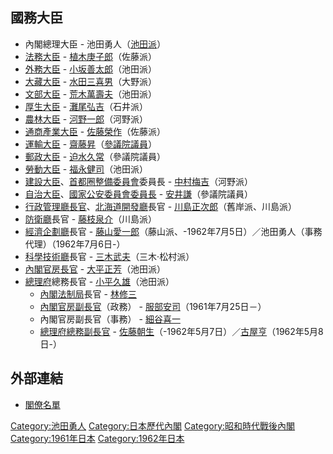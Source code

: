 {{日本内閣記事
|內閣名 = 第二次池田第一次改造内閣
|假名 = だいにじいけだだいいちじかいぞうないかく
|羅馬字 = Dainiji Ikeda Daiichi Kaizō Naikaku
|代數 = 59
|首相名 = 池田勇人
|前職 = 日本[[眾議院_(日本)|眾議院議員]]、[[自由民主黨總裁|自由民主黨總裁]]
|成立年 = 1961年
|成立月日 = 7月18日
|總辭年 = 1962年
|總辭月日 = 7月18日
|執政黨 = [[自由民主黨_(日本)|自由民主黨]]
|成員名單 = http://www.kantei.go.jp/jp/rekidai/kakuryo/59-1.html
|職務 = [[眾議院_(日本)|眾議院議員]]、[[自由民主黨總裁|自由民主黨總裁]]
}}

== 國務大臣 ==
* 內閣總理大臣 - 池田勇人（[[宏池會|池田派]]）
* [[法務大臣|法務大臣]] - [[植木庚子郎|植木庚子郎]]（佐藤派）
* [[外務大臣_(日本)|外務大臣]] - [[小坂善太郎|小坂善太郎]]（池田派）
* [[大藏大臣|大藏大臣]] - [[水田三喜男|水田三喜男]]（大野派）
* [[文部大臣|文部大臣]] - [[荒木萬壽夫|荒木萬壽夫]]（池田派）
* [[厚生大臣|厚生大臣]] - [[灘尾弘吉|灘尾弘吉]]（石井派）
* [[農林大臣|農林大臣]] - [[河野一郎|河野一郎]]（河野派）
* [[通商產業大臣|通商產業大臣]] - [[佐藤榮作|佐藤榮作]]（佐藤派）
* [[運輸大臣|運輸大臣]] - [[齋藤昇|齋藤昇]]（[[參議院_(日本)|參議院議員]]） 
* [[郵政大臣|郵政大臣]] - [[迫水久常|迫水久常]]（參議院議員）
* [[勞動大臣|勞動大臣]] - [[福永健司|福永健司]]（池田派）
* [[建設大臣|建設大臣]]、[[首都圈整備委員會|首都圈整備委員會]]委員長 - [[中村梅吉|中村梅吉]]（河野派）
* [[自治大臣|自治大臣]]、[[國家公安委員會委員長|國家公安委員會委員長]] - [[安井謙|安井謙]]（參議院議員）
* [[行政管理廳長官|行政管理廳長官]]、[[北海道開發廳|北海道開發廳]]長官 -  [[川島正次郎|川島正次郎]]（舊岸派、川島派）
* [[防衛廳|防衛廳]]長官 - [[藤枝泉介|藤枝泉介]]（川島派） 
* [[經濟企劃廳|經濟企劃廳]]長官  - [[藤山愛一郎|藤山愛一郎]]（藤山派、-1962年7月5日）／池田勇人（事務代理）（1962年7月6日-）
* [[科學技術廳|科學技術廳]]長官 - [[三木武夫|三木武夫]]（三木·松村派）
* [[內閣官房長官|內閣官房長官]] - [[大平正芳|大平正芳]]（池田派）
* [[總理府|總理府]]總務長官 - [[小平久雄|小平久雄]]（池田派）
**  [[內閣法制局|內閣法制局]]長官 - [[林修三|林修三]] 
**  [[內閣官房副長官|內閣官房副長官]]（政務） - [[服部安司|服部安司]]（1961年7月25日－）
**  內閣官房副長官（事務） - [[細谷喜一|細谷喜一]]
**  [[總理府總務副長官|總理府總務副長官]] - [[佐藤朝生|佐藤朝生]]（-1962年5月7日）／[[古屋亨|古屋亨]]（1962年5月8日-）

== 外部連結 ==
*[http://www.kantei.go.jp/jp/rekidai/kakuryo/59-1.html 閣僚名單]

{{第二次池田內閣}}
{{日本歷代內閣|[[第2次池田內閣|第二次池田內閣]]|第二次池田第一次改造內閣|1961年7月18日 - 1962年7月18日|[[第二次池田內閣_(第二次改造)|第二次池田第二次改造內閣]]}}

{{DEFAULTSORT:Ikeda Hayato 2 改 1}}
[[Category:池田勇人|Category:池田勇人]]
[[Category:日本歷代內閣|Category:日本歷代內閣]]
[[Category:昭和時代戰後內閣|Category:昭和時代戰後內閣]]
[[Category:1961年日本|Category:1961年日本]]
[[Category:1962年日本|Category:1962年日本]]